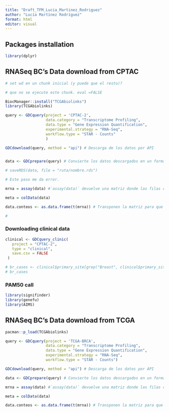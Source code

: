 ```yaml
---
title: "Draft_TFM_Lucia_Martinez_Rodriguez"
author: "Lucía Martínez Rodríguez"
format: html
editor: visual
---
```


## Packages installation

```r
library(dplyr)
```

## RNASeq BC's Data download from CPTAC

```r

# set wd en un chunk inicial (y puede que el resto)?

# que no se ejecute este chunk. eval =FALSE

BiocManager::install("TCGAbiolinks")
library(TCGAbiolinks)

query <- GDCquery(project = 'CPTAC-2',
                  data.category = "Transcriptome Profiling",
                  data.type = "Gene Expression Quantification",
                  experimental.strategy = "RNA-Seq",
                  workflow.type = "STAR - Counts"
                  )

GDCdownload(query, method = "api") # Descarga de los datos por API


data <- GDCprepare(query) # Convierte los datos descargados en un formato listo para análisis, compatible con R

# saveRDS(data, file = "ruta/nombre.rds") 

# Este paso me da error. 

mrna = assay(data) #`assay(data)` devuelve una matriz donde las filas corresponden a genes y las columnas a muestras.

meta = colData(data)

data.conteos <- as.data.frame(t(mrna)) # Transponen la matriz para que queden muestras en filas y genes en columnas.

#

```

### Downloading clinical data

```r
clinical <- GDCquery_clinic(
   project = "CPTAC-2",
   type = "clinical",
   save.csv = FALSE
 )

# br_cases <- clinical$primary_site[grep("Breast", clinical$primary_site)]
# br_cases
```

### PAM50 call

```r
library(signifinder)
library(genefu)
library(AIMS)
```

## RNASeq BC's Data download from TCGA

```r
pacman::p_load(TCGAbiolinks)

query <- GDCquery(project = 'TCGA-BRCA',
                  data.category = "Transcriptome Profiling",
                  data.type = "Gene Expression Quantification",
                  experimental.strategy = "RNA-Seq",
                  workflow.type = "STAR - Counts")

GDCdownload(query, method = "api") # Descarga de los datos por API

data <- GDCprepare(query) # Convierte los datos descargados en un formato listo para análisis, compatible con R

mrna = assay(data) #`assay(data)` devuelve una matriz donde las filas corresponden a genes y las columnas a muestras.

meta = colData(data)

data.conteos <- as.data.frame(t(mrna)) # Transponen la matriz para que queden muestras en filas y genes en columnas.
```
